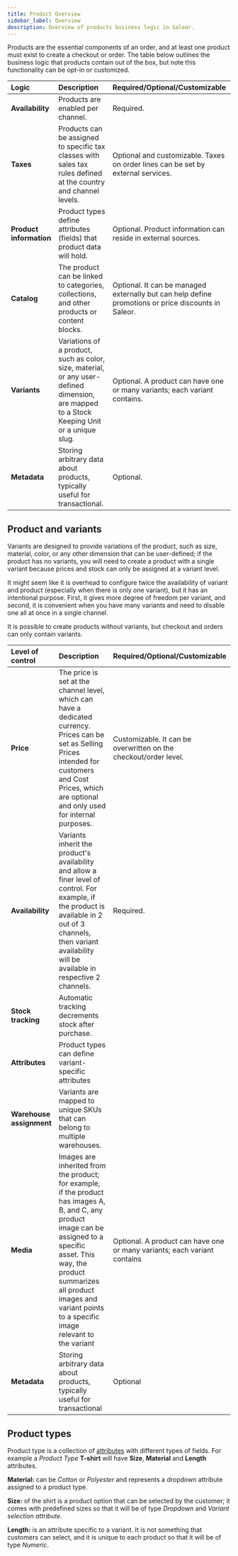 ```yaml
---
title: Product Overview
sidebar_label: Overview
description: Overview of products business logic in Saleor.
---
```


Products are the essential components of an order, and at least one product must exist to create a checkout or order. The table below outlines the business logic that products contain out of the box, but note this functionality can be opt-in or customized.

| Logic                   | Description                                                                                                                                 | Required/Optional/Customizable                                                                      |
| :---------------------- | :------------------------------------------------------------------------------------------------------------------------------------------ | :-------------------------------------------------------------------------------------------------- |
| **Availability**        | Products are enabled per channel.                                                                                                           | Required.                                                                                           |
| **Taxes**               | Products can be assigned to specific tax classes with sales tax rules defined at the country and channel levels.                            | Optional and customizable. Taxes on order lines can be set by external services.                    |
| **Product information** | Product types define attributes (fields) that product data will hold.                                                                       | Optional. Product information can reside in external sources.                                       |
| **Catalog**             | The product can be linked to categories, collections, and other products or content blocks.                                                 | Optional. It can be managed externally but can help define promotions or price discounts in Saleor. |
| **Variants**            | Variations of a product, such as color, size, material, or any user-defined dimension, are mapped to a Stock Keeping Unit or a unique slug. | Optional. A product can have one or many variants; each variant contains.                           |
| **Metadata**            | Storing arbitrary data about products, typically useful for transactional.                                                                  | Optional.                                                                                           |

## Product and variants

Variants are designed to provide variations of the product, such as size, material, color, or any other dimension that can be user-defined; if the product has no variants, you will need to create a product with a single variant because prices and stock can only be assigned at a variant level.

It might seem like it is overhead to configure twice the availability of variant and product (especially when there is only one variant), but it has an intentional purpose. First, it gives more degree of freedom per variant, and second, it is convenient when you have many variants and need to disable one all at once in a single channel.

It is possible to create products without variants, but checkout and orders can only contain variants.

| Level of control         | Description                                                                                                                                                                                                                                                          | Required/Optional/Customizable                                           |
| :----------------------- | :------------------------------------------------------------------------------------------------------------------------------------------------------------------------------------------------------------------------------------------------------------------- | :----------------------------------------------------------------------- |
| **Price**                | The price is set at the channel level, which can have a dedicated currency. Prices can be set as Selling Prices intended for customers and Cost Prices, which are optional and only used for internal purposes.                                                      | Customizable. It can be overwritten on the checkout/order level.         |
| **Availability**         | Variants inherit the product's availability and allow a finer level of control. For example, if the product is available in 2 out of 3 channels, then variant availability will be available in respective 2 channels.                                               | Required.                                                                |
| **Stock tracking**       | Automatic tracking decrements stock after purchase.                                                                                                                                                                                                                  |                                                                          |
| **Attributes**           | Product types can define variant-specific attributes                                                                                                                                                                                                                 |                                                                          |
| **Warehouse assignment** | Variants are mapped to unique SKUs that can belong to multiple warehouses.                                                                                                                                                                                           |                                                                          |
| **Media**                | Images are inherited from the product; for example, if the product has images A, B, and C, any product image can be assigned to a specific asset. This way, the product summarizes all product images and variant points to a specific image relevant to the variant | Optional. A product can have one or many variants; each variant contains |
| **Metadata**             | Storing arbitrary data about products, typically useful for transactional                                                                                                                                                                                            | Optional                                                                 |

## Product types

Product type is a collection of [attributes](developer/attributes/overview.mdx) with different types of fields. For example a _Product Type_ **T-shirt** will have **Size**, **Material** and **Length** attributes.

**Material:** can be _Cotton_ or _Polyester_ and represents a dropdown attribute assigned to a product type.

**Size:** of the shirt is a product option that can be selected by the customer; it comes with predefined sizes so that it will be of type _Dropdown_ and _Variant selection attribute_.

**Length:** is an attribute specific to a variant. It is not something that customers can select, and it is unique to each product so that it will be of type _Numeric_.
